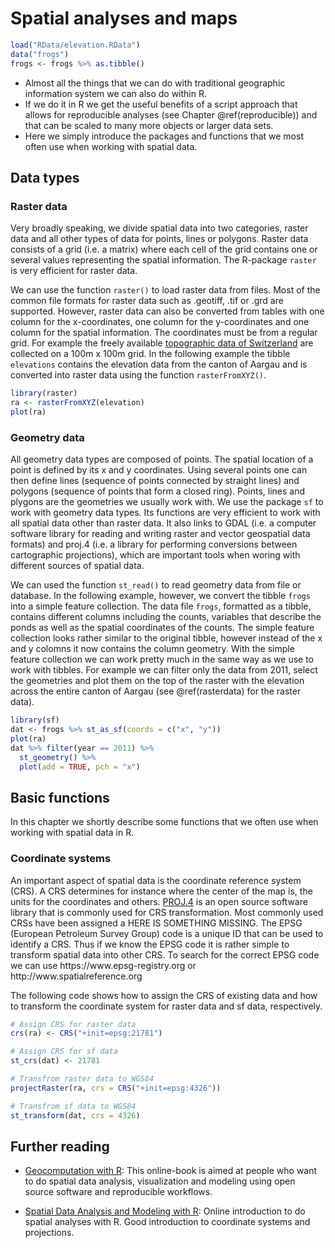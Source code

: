# Spatial analyses and maps {#rgis}

```r
load("RData/elevation.RData")
data("frogs")
frogs <- frogs %>% as.tibble()
```

- Almost all the things that we can do with traditional geographic information system we can also do within R.
- If we do it in R we get the useful benefits of a script approach that allows for reproducible analyses (see Chapter \@ref(reproducible)) and that can be scaled to many more objects or larger data sets.
- Here we simply introduce the packages and functions that we most often use when working with spatial data.

## Data types
### Raster data {#rasterdata}
Very broadly speaking, we divide spatial data into two categories, raster data and all other types of data for points, lines or polygons. Raster data consists of a grid (i.e. a matrix) where each cell of the grid contains one or several values representing the spatial information. The R-package `raster` is very efficient for raster data. 

We can use the function `raster()` to load raster data from files. Most of the common file formats for raster data such as .geotiff, .tif or .grd are supported. However, raster data can also be converted from tables with one column for the x-coordinates, one column for the y-coordinates and one column for the spatial information. The coordinates must be from a regular grid. For example the freely available [topographic data of Switzerland](https://www.bfs.admin.ch/bfs/de/home/dienstleistungen/geostat/geodaten-bundesstatistik/topografie.html) are collected on a 100m x 100m grid. In the following example the tibble `elevations` contains the elevation data from the canton of Aargau and is converted into raster data using the function `rasterFromXYZ()`.

```r
library(raster)
ra <- rasterFromXYZ(elevation)
plot(ra)
```

### Geometry data
All geometry data types are composed of points. The spatial location of a point is defined by its x and y coordinates. Using several points one can then define lines (sequence of points connected by straight lines) and polygons (sequence of points that form a closed ring). Points, lines and plygons are the geometries we usually work with. We use the package `sf` to work with geometry data types. Its functions are very efficient to work with all spatial data other than raster data. It also links to GDAL (i.e. a computer software library for reading and writing raster and vector geospatial data formats) and proj.4 (i.e. a library for performing conversions between cartographic projections), which are important tools when woring with different sources of spatial data.

We can used the function `st_read()` to read geometry data from file or database. In the following example, however, we convert the tibble `frogs` into a simple feature collection. The data file `frogs`, formatted as a tibble, contains different columns including the counts, variables that describe the ponds as well as the spatial coordinates of the counts. The simple feature collection looks rather similar to the original tibble, however instead of the x and y colomns it now contains the column geometry. With the simple feature collection we can work pretty much in the same way as we use to work with tibbles. For example we can filter only the data from 2011, select the geometries and plot them on the top of the raster with the elevation across the entire canton of Aargau (see \@ref(rasterdata) for the raster data).

```r
library(sf)
dat <- frogs %>% st_as_sf(coords = c("x", "y"))
plot(ra)
dat %>% filter(year == 2011) %>% 
  st_geometry() %>% 
  plot(add = TRUE, pch = "x")
```

## Basic functions
In this chapter we shortly describe some functions that we often use when working with spatial data in R.

### Coordinate systems
An important aspect of spatial data is the coordinate reference system (CRS). A CRS determines for instance where the center of the map is, the units for the coordinates and others. [PROJ.4](https://proj4.org/#) is an open source software library that is commonly used for CRS transformation. Most commonly used CRSs have been assigned a HERE IS SOMETHING MISSING. The EPSG (European Petroleum Survey Group) code is a unique ID that can be used to identify a CRS. Thus if we know the EPSG code it is rather simple to transform spatial data into other CRS. To search for the correct EPSG code we can use https://www.epsg-registry.org or http://www.spatialreference.org

The following code shows how to assign the CRS of existing data and how to transform the coordinate system for raster data and sf data, respectively.

```r
# Assign CRS for raster data
crs(ra) <- CRS("+init=epsg:21781")

# Assign CRS for sf data
st_crs(dat) <- 21781

# Transfrom raster data to WGS84
projectRaster(ra, crs = CRS("+init=epsg:4326"))

# Transfrom sf data to WGS84
st_transform(dat, crs = 4326)
```


## Further reading
- [Geocomputation with R](https://geocompr.robinlovelace.net): This online-book is aimed at people who want to do spatial data analysis, visualization and modeling using open source software and reproducible workflows. 

- [Spatial Data Analysis and Modeling with R](http://rspatial.org/index.html): Online introduction to do spatial analyses with R. Good introduction to coordinate systems and projections.


